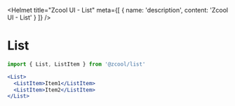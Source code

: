 
<Helmet
  title="Zcool UI - List"
  meta={[
    {
      name: 'description',
      content: 'Zcool UI - List'
    }
  ]}
/>

# List

```js
import { List, ListItem } from '@zcool/list'
```

```.jsx
<List>
  <ListItem>Item1</ListItem>
  <ListItem>Item2</ListItem>
</List>
```
